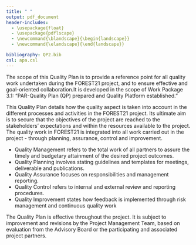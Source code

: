 ```yaml
---
title: " "
output: pdf_document
header-includes:
  - \usepackage{float}
  - \usepackage{pdflscape}
  - \newcommand{\blandscape}{\begin{landscape}}
  - \newcommand{\elandscape}{\end{landscape}}

bibliography: QP2.bib
csl: apa.csl
---
```


The scope of this Quality Plan is to provide a reference point for all quality work undertaken during the FOREST21 project, and to ensure effective and goal-oriented collaboration.It is developed in the scope of Work Package 3.1: "PAR-Quality Plan (QP) prepared and Quality Platform established."

This Quality Plan details how the quality aspect is taken into account in the different processes and activities in the FOREST21 project. Its ultimate aim is to secure that the objectives of the project are reached to the stakeholders' expectations and within the resources available to the project. The quality work in FOREST21 is integrated into all work carried out in the project - through planning, assurance, control and improvement. 

- Quality Management refers to the total work of all partners to assure the timely and budgetary attainment of the desired project outcomes. 
- Quality Planning involves stating guidelines and templates for meetings, deliverable and publications. 
- Quality Assurance focuses on responsibilities and management reporting.
- Quality Control refers to internal and external review and reporting procedures.
- Quality Improvement states how feedback is implemented through risk management and continuous quality work

The Quality Plan is effective throughout the project. It is subject to improvement and revisions by the Project Management Team, based on evaluation from the Advisory Board or the participating and associated project partners. 

